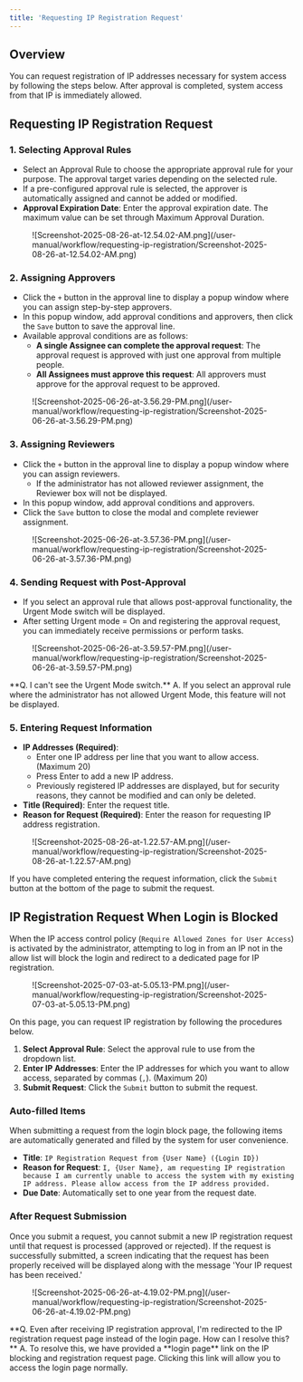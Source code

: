 ```yaml
---
title: 'Requesting IP Registration Request'
---
```



## Overview

You can request registration of IP addresses necessary for system access by following the steps below. After approval is completed, system access from that IP is immediately allowed.

## Requesting IP Registration Request

### 1. Selecting Approval Rules

* Select an Approval Rule to choose the appropriate approval rule for your purpose. The approval target varies depending on the selected rule.
* If a pre-configured approval rule is selected, the approver is automatically assigned and cannot be added or modified.
* **Approval Expiration Date**: Enter the approval expiration date. The maximum value can be set through Maximum Approval Duration.

<figure data-layout="center" data-align="center">
![Screenshot-2025-08-26-at-12.54.02-AM.png](/user-manual/workflow/requesting-ip-registration/Screenshot-2025-08-26-at-12.54.02-AM.png)
</figure>

### 2. Assigning Approvers

* Click the `+` button in the approval line to display a popup window where you can assign step-by-step approvers.
* In this popup window, add approval conditions and approvers, then click the `Save` button to save the approval line.
* Available approval conditions are as follows:
    * **A single Assignee can complete the approval request**: The approval request is approved with just one approval from multiple people.
    * **All Assignees must approve this request**: All approvers must approve for the approval request to be approved.

<figure data-layout="center" data-align="center">
![Screenshot-2025-06-26-at-3.56.29-PM.png](/user-manual/workflow/requesting-ip-registration/Screenshot-2025-06-26-at-3.56.29-PM.png)
</figure>

### 3. Assigning Reviewers

* Click the `+` button in the approval line to display a popup window where you can assign reviewers.
    * If the administrator has not allowed reviewer assignment, the Reviewer box will not be displayed.
* In this popup window, add approval conditions and approvers.
* Click the `Save` button to close the modal and complete reviewer assignment.

<figure data-layout="center" data-align="center">
![Screenshot-2025-06-26-at-3.57.36-PM.png](/user-manual/workflow/requesting-ip-registration/Screenshot-2025-06-26-at-3.57.36-PM.png)
</figure>

### 4. Sending Request with Post-Approval

* If you select an approval rule that allows post-approval functionality, the Urgent Mode switch will be displayed.
* After setting Urgent mode = On and registering the approval request, you can immediately receive permissions or perform tasks.

<figure data-layout="center" data-align="center">
![Screenshot-2025-06-26-at-3.59.57-PM.png](/user-manual/workflow/requesting-ip-registration/Screenshot-2025-06-26-at-3.59.57-PM.png)
</figure>

<Callout type="important">
**Q. I can't see the Urgent Mode switch.**
A. If you select an approval rule where the administrator has not allowed Urgent Mode, this feature will not be displayed.
</Callout>

### 5. Entering Request Information

* **IP Addresses (Required)**:
    * Enter one IP address per line that you want to allow access. (Maximum 20)
    * Press Enter to add a new IP address.
    * Previously registered IP addresses are displayed, but for security reasons, they cannot be modified and can only be deleted.
* **Title (Required)**: Enter the request title.
* **Reason for Request (Required)**: Enter the reason for requesting IP address registration.

<figure data-layout="center" data-align="center">
![Screenshot-2025-08-26-at-1.22.57-AM.png](/user-manual/workflow/requesting-ip-registration/Screenshot-2025-08-26-at-1.22.57-AM.png)
</figure>

If you have completed entering the request information, click the `Submit` button at the bottom of the page to submit the request.

## IP Registration Request When Login is Blocked

When the IP access control policy (`Require Allowed Zones for User Access`) is activated by the administrator, attempting to log in from an IP not in the allow list will block the login and redirect to a dedicated page for IP registration.

<figure data-layout="center" data-align="center">
![Screenshot-2025-07-03-at-5.05.13-PM.png](/user-manual/workflow/requesting-ip-registration/Screenshot-2025-07-03-at-5.05.13-PM.png)
</figure>

On this page, you can request IP registration by following the procedures below.

1. **Select Approval Rule**: Select the approval rule to use from the dropdown list.
2. **Enter IP Addresses**: Enter the IP addresses for which you want to allow access, separated by commas (`,`). (Maximum 20)
3. **Submit Request**: Click the `Submit` button to submit the request.

### Auto-filled Items

When submitting a request from the login block page, the following items are automatically generated and filled by the system for user convenience.

* **Title**: `IP Registration Request from {User Name} ({Login ID})`
* **Reason for Request**: `I, {User Name}, am requesting IP registration because I am currently unable to access the system with my existing IP address. Please allow access from the IP address provided.`
* **Due Date**: Automatically set to one year from the request date.

### After Request Submission

Once you submit a request, you cannot submit a new IP registration request until that request is processed (approved or rejected). If the request is successfully submitted, a screen indicating that the request has been properly received will be displayed along with the message 'Your IP request has been received.'

<figure data-layout="center" data-align="center">
![Screenshot-2025-06-26-at-4.19.02-PM.png](/user-manual/workflow/requesting-ip-registration/Screenshot-2025-06-26-at-4.19.02-PM.png)
</figure>

<Callout type="info">
**Q. Even after receiving IP registration approval, I'm redirected to the IP registration request page instead of the login page. How can I resolve this?**
A. To resolve this, we have provided a **login page** link on the IP blocking and registration request page. Clicking this link will allow you to access the login page normally.
</Callout>
